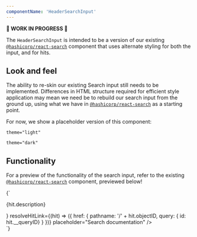```yaml
---
componentName: 'HeaderSearchInput'
---
```


**🚧 WORK IN PROGRESS 🚧**

The `HeaderSearchInput` is intended to be a version of our existing [`@hashicorp/react-search`](https://react-components.vercel.app/components/search) component that uses alternate styling for both the input, and for hits.

## Look and feel

The ability to re-skin our existing Search input still needs to be implemented. Differences in HTML structure required for efficient style application may mean we need be to rebuild our search input from the ground up, using what we have in [`@hashicorp/react-search`](https://react-components.vercel.app/components/search) as a starting point.

For now, we show a placeholder version of this component:

`theme="light"`

<div
	style={{
		padding: '1rem',
		background: 'var(--white)',
		borderRadius: '2px',
	}}
>
	<HeaderSearchInput theme="light" />
</div>

`theme="dark"`

<div
	style={{
		padding: '1rem',
		background: 'var(--black)',
		borderRadius: '4px',
	}}
>
	<HeaderSearchInput theme="dark" />
</div>

## Functionality

For a preview of the functionality of the search input, refer to the existing [`@hashicorp/react-search`](https://react-components.vercel.app/components/search) component, previewed below!

<LiveComponent>
{`
<SearchProvider>
  <Search
    renderHitContent={({ hit, Highlight }) => <div><p>{hit.description}</p></div>}
    resolveHitLink={(hit) => ({ href: { pathname: '/' + hit.objectID, query: { id: hit.__queryID} } })}
    placeholder="Search documentation"
  />
</SearchProvider>`}
</LiveComponent>
